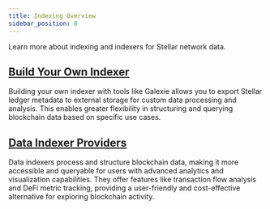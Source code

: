 ```yaml
---
title: Indexing Overview
sidebar_position: 0
---
```


Learn more about indexing and indexers for Stellar network data.

## [Build Your Own Indexer](./build-your-own/README.mdx)

Building your own indexer with tools like Galexie allows you to export Stellar ledger metadata to external storage for custom data processing and analysis. This enables greater flexibility in structuring and querying blockchain data based on specific use cases.

## [Data Indexer Providers](./indexer-providers/indexer-providers.mdx)

Data indexers process and structure blockchain data, making it more accessible and queryable for users with advanced analytics and visualization capabilities. They offer features like transaction flow analysis and DeFi metric tracking, providing a user-friendly and cost-effective alternative for exploring blockchain activity.

